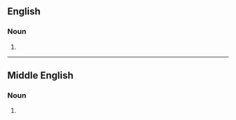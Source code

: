{{also|Crowne}}

==English==

===Noun===
{{en-noun}}

# {{obsolete spelling of|crown|lang=en}}

----

==Middle English==

===Noun===
{{head|enm|noun}}

# {{alt form|lang=enm|coroune}}
